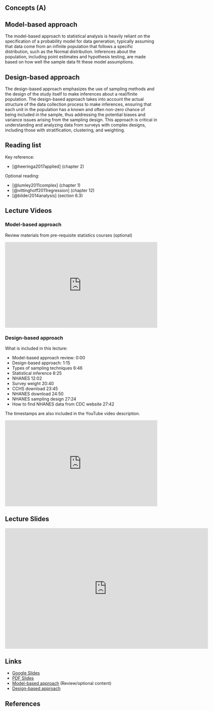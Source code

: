 ## Concepts (A) {.unnumbered}

## Model-based approach

The model-based approach to statistical analysis is heavily reliant on the specification of a probability model for data generation, typically assuming that data come from an infinite population that follows a specific distribution, such as the Normal distribution. Inferences about the population, including point estimates and hypothesis testing, are made based on how well the sample data fit these model assumptions. 

## Design-based approach

The design-based approach emphasizes the use of sampling methods and the design of the study itself to make inferences about a real/finite population. The design-based approach takes into account the actual structure of the data collection process to make inferences, ensuring that each unit in the population has a known and often non-zero chance of being included in the sample, thus addressing the potential biases and variance issues arising from the sampling design. This approach is critical in understanding and analyzing data from surveys with complex designs, including those with stratification, clustering, and weighting. 

## Reading list

Key reference: 

- [@heeringa2017applied] (chapter 2) 

Optional reading:

- [@lumley2011complex] (chapter 1) 
- [@vittinghoff2011regression] (chapter 12)
- [@bilder2014analysis] (section 6.3)

## Lecture Videos

::: callout-tip
### Model-based approach
Review materials from pre-requisite statistics courses (optional)
:::

::: {style="position: relative; padding-bottom: 56.25%; height: 0; overflow: hidden;"}
<iframe src="https://www.youtube.com/embed/0jdU7FrueMo" style="position: absolute; top: 0; left: 0; width: 100%; height: 100%; border:0;" allowfullscreen>

</iframe>
:::

::: callout-tip
### Design-based approach
What is included in this lecture:

- Model-based approach review: 0:00
- Design-based approach: 1:15
- Types of sampling techniques 6:46
- Statistical inference 8:25
- NHANES 12:02
- Survey weight 20:40
- CCHS download 23:45
- NHANES download 24:50
- NHANES sampling design 27:24
- How to find NHANES data from CDC website 27:42

The timestamps are also included in the YouTube video description.
:::

::: {style="position: relative; padding-bottom: 56.25%; height: 0; overflow: hidden;"}
<iframe src="https://www.youtube.com/embed/wWYFyX7UR34" style="position: absolute; top: 0; left: 0; width: 100%; height: 100%; border:0;" allowfullscreen>

</iframe>
:::

## Lecture Slides

<iframe src="https://docs.google.com/presentation/d/e/2PACX-1vSdw6ncnE7qZus4vcM5UL7SADDPMoK6RKdu5DHoci2tQvAwBaReTcSxg2FbXQH8WK3qx3BlO-UB6GIJ/embed?start=false&loop=false&delayms=3000" frameborder="0" width="672" height="398" allowfullscreen="true" mozallowfullscreen="true" webkitallowfullscreen="true"></iframe>

## Links

-   [Google Slides](https://docs.google.com/presentation/d/1hpmABr_63Nm89RXH09riUiKa9SVRZEV4kJHQbqnbHTA/edit?usp=sharing)
-   [PDF Slides](slides/designNHANES.pdf)
-   [Model-based approach](https://ehsanx.github.io/SPPH504007SurveyData/docs/tab-3.html) (Review/optional content)
-   [Design-based approach](https://ehsanx.github.io/SPPH504007SurveyData/docs/design-based-approach.html)


## References
